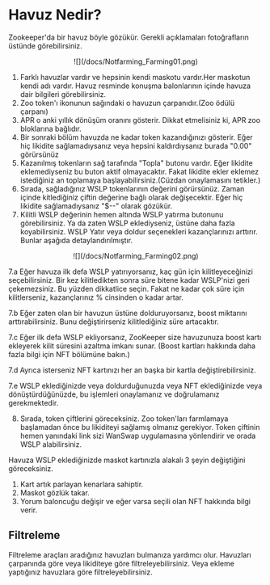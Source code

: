 # Havuz Nedir?

Zookeeper'da bir havuz böyle gözükür. Gerekli açıklamaları fotoğrafların üstünde görebilirsiniz.

<center style={{marginTop:20}}>
![](/docs/Notfarming_Farming01.png)
</center>

1. Farklı havuzlar vardır ve hepsinin kendi maskotu vardır.Her maskotun kendi adı vardır. Havuz resminde konuşma balonlarının içinde havuza dair bilgileri görebilirsiniz.
2. Zoo token'ı ikonunun sağındaki o havuzun çarpanıdır.(Zoo ödülü çarpanı)
3. APR o anki yıllık dönüşüm oranını gösterir. Dikkat etmelisiniz ki, APR zoo bloklarına bağlıdır.  
4. Bir sonraki bölüm havuzda ne kadar token kazandığınızı gösterir. Eğer hiç likidite sağlamadıysanız veya hepsini kaldırdıysanız burada "0.00" görürsünüz
5. Kazanılmış tokenların sağ tarafında "Topla" butonu vardır. Eğer likidite eklemediyseniz bu buton aktif olmayacaktır. Fakat likidite ekler eklemez istediğiniz an toplamaya başlayabilirsiniz.(Cüzdan onaylamasını tetikler.)
6. Sırada, sağladığınız WSLP tokenlarının değerini görürsünüz. Zaman içinde kitlediğiniz çiftin değerine bağlı olarak değişecektir. Eğer hiç likidite sağlamadıysanız "$--" olarak gözükür.
7. Kilitli WSLP değerinin hemen altında WSLP yatırma butonunu görebilirsiniz. Ya da zaten WSLP eklediyseniz, üstüne daha fazla koyabilirsiniz. WSLP Yatır veya doldur seçenekleri kazançlarınızı arttırır. Bunlar aşağıda detaylandırılmıştır. 

<center style={{marginTop:20}}>
![](/docs/Notfarming_Farming02.png)
</center>

<div style={{fontSize:18,marginLeft:40,marginTop:20}}>
    <p>
        7.a Eğer havuza ilk defa WSLP yatırıyorsanız, kaç gün için kilitleyeceğinizi seçebilirsiniz. Bir kez kilitledikten sonra süre bitene kadar WSLP'nizi geri çekemezsiniz. Bu yüzden dikkatlice seçin. Fakat ne kadar çok süre için kilitlerseniz, kazançlarınız % cinsinden o kadar artar.
    </p>
    <p style={{marginTop:10}}>
        7.b Eğer zaten olan bir havuzun üstüne dolduruyorsanız, boost miktarını arttırabilirsiniz. Bunu değiştirirseniz kilitlediğiniz süre artacaktır.   
    </p>
    <p style={{marginTop:10}}>
        7.c Eğer ilk defa WSLP ekliyorsanız, ZooKeeper size havuzunuza boost kartı ekleyerek kilit süresini azaltma imkanı sunar. (Boost kartları hakkında daha fazla bilgi için NFT bölümüne bakın.)
    </p>
    <p style={{marginTop:10}}>
        7.d Ayrıca isterseniz NFT kartınızı her an başka bir kartla değiştirebilirsiniz.
    </p>
    <p style={{marginTop:10}}>
        7.e WSLP eklediğinizde veya doldurduğunuzda veya NFT eklediğinizde veya dönüştürdüğünüzde, bu işlemleri onaylamanız ve doğrulamanız gerekmektedir.
    </p>
</div>

8. Sırada, token çiftlerini göreceksiniz. Zoo token'ları farmlamaya başlamadan önce bu likiditeyi sağlamış olmanız gerekiyor. Token çiftinin hemen yanındaki link sizi WanSwap uygulamasına yönlendirir ve orada WSLP alabilirsiniz.

Havuza WSLP eklediğinizde maskot kartınızla alakalı 3 şeyin değiştiğini göreceksiniz. 

1. Kart artık parlayan kenarlara sahiptir.
2. Maskot gözlük takar.
3. Yorum baloncuğu değişir ve eğer varsa seçili olan NFT hakkında bilgi verir.

## Filtreleme

Filtreleme araçları aradığınız havuzları bulmanıza yardımcı olur. Havuzları çarpanında göre veya likiditeye göre filtreleyebilirsiniz. Veya ekleme yaptığınız havuzlara göre filtreleyebilirsiniz.
